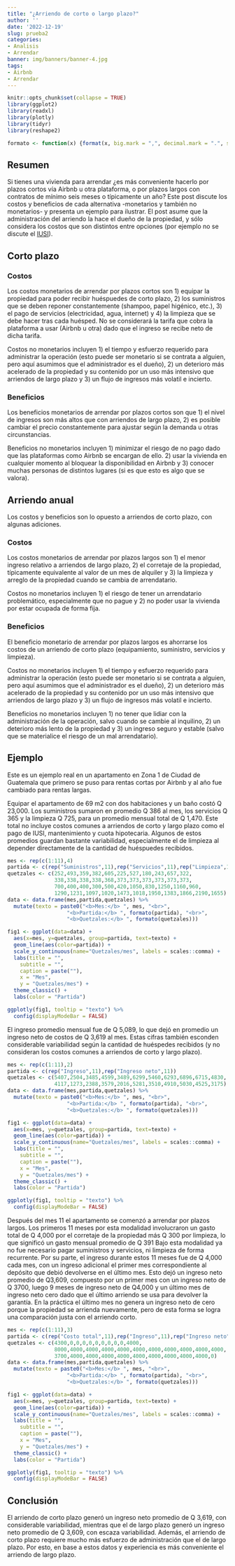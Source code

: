 ```yaml
---
title: "¿Arriendo de corto o largo plazo?"
author: ''
date: '2022-12-19'
slug: prueba2
categories:
- Analisis
- Arrendar
banner: img/banners/banner-4.jpg
tags:
- Airbnb
- Arrendar
---
```


```r
knitr::opts_chunk$set(collapse = TRUE)
library(ggplot2)
library(readxl)
library(plotly)
library(tidyr)
library(reshape2)
```

```r
formato <- function(x) {format(x, big.mark = ",", decimal.mark = ".", scientific = FALSE, nsmall = 0)}
```

<head>
  <link rel="stylesheet" href="applause-button.css" />
  <script src="applause-button.js"></script>
</head>

## Resumen

Si tienes una vivienda para arrendar ¿es más conveniente hacerlo por plazos cortos vía Airbnb u otra plataforma, o por plazos largos con contratos de mínimo seis meses o típicamente un año? Este post discute los costos y beneficios de cada alternativa -monetarios y también no monetarios- y presenta un ejemplo para ilustrar. El post asume que la administración del arriendo la hace el dueño de la propiedad, y sólo considera los costos que son distintos entre opciones (por ejemplo no se discute el [IUSI](http://localhost:4321/glosario/glosario/#iusi)).

## Corto plazo

### Costos

Los costos monetarios de arrendar por plazos cortos son 1) equipar la propiedad para poder recibir huéspuedes de corto plazo, 2) los suministros que se deben reponer constantemente (shampoo, papel higénico, etc.), 3) el pago de servicios (electricidad, agua, internet) y 4) la limpieza que se debe hacer tras cada huésped. No se considerará la tarifa que cobra la plataforma a usar (Airbnb u otra) dado que el ingreso se recibe neto de dicha tarifa.  

Costos no monetarios incluyen 1) el tiempo y esfuerzo requerido para administrar la operación (esto puede ser monetario si se contrata a alguien, pero aquí asumimos que el administrador es el dueño), 2) un deterioro más acelerado de la propiedad y su contenido por un uso más intensivo que arriendos de largo plazo y 3) un flujo de ingresos más volatil e incierto.

### Beneficios

Los beneficios monetarios de arrendar por plazos cortos son que 1) el nivel de ingresos son más altos que con arriendos de largo plazo, 2) es posible cambiar el precio constantemente para ajustar según la demanda u otras circunstancias.

Beneficios no monetarios incluyen 1) minimizar el riesgo de no pago dado que las plataformas como Airbnb se encargan de ello. 2) usar la vivienda en cualquier momento al bloquear la disponibilidad en Airbnb y 3) conocer muchas personas de distintos lugares (si es que esto es algo que se valora).

## Arriendo anual

Los costos y beneficios son lo opuesto a arriendos de corto plazo, con algunas adiciones.

### Costos

Los costos monetarios de arrendar por plazos largos son 1) el menor ingreso relativo a arriendos de largo plazo, 2) el corretaje de la propiedad, típicamente equivalente al valor de un mes de alquiler y 3) la limpieza y arreglo de la propiedad cuando se cambia de arrendatario.

Costos no monetarios incluyen 1) el riesgo de tener un arrendatario problemático, especialmente que no pague y 2) no poder usar la vivienda por estar ocupada de forma fija.

### Beneficios

El beneficio monetario de arrendar por plazos largos es ahorrarse los costos de un arriendo de corto plazo (equipamiento, suministro, servicios y limpieza).

Costos no monetarios incluyen 1) el tiempo y esfuerzo requerido para administrar la operación (esto puede ser monetario si se contrata a alguien, pero aquí asumimos que el administrador es el dueño), 2) un deterioro más acelerado de la propiedad y su contenido por un uso más intensivo que arriendos de largo plazo y 3) un flujo de ingresos más volatil e incierto.

Beneficios no monetarios incluyen 1) no tener que lidiar con la administración de la operación, salvo cuando se cambie al inquilino, 2) un deterioro más lento de la propiedad y 3) un ingreso seguro y estable (salvo que se materialice el riesgo de un mal arrendatario).

## Ejemplo

Este es un ejemplo real en un apartamento en Zona 1 de Ciudad de Guatemala que primero se puso para rentas cortas por Airbnb y al año fue cambiado para rentas largas. 

Equipar el apartamento de 69 m2 con dos habitaciones y un baño costó Q 23,000. Los suministros sumaron en promedio Q 386 al mes, los servicios Q 365 y la limpieza Q 725, para un promedio mensual total de Q 1,470. Este total no incluye costos comunes a arriendos de corto y largo plazo como el pago de IUSI, mantenimiento y cuota hipotecaria. Algunos de estos promedios guardan bastante variabilidad, especialmente el de limpieza al depender directamente de la cantidad de huéspuedes recibidos.

```r
mes <- rep(c(1:11),4)
partida <- c(rep("Suministros",11),rep("Servicios",11),rep("Limpieza",11),rep("Costo total",11))
quetzales <- c(252,493,359,382,605,225,527,180,243,657,322,
               338,338,338,338,368,373,373,373,373,373,373,
               700,400,400,300,500,420,1050,830,1250,1160,960,
               1290,1231,1097,1020,1473,1018,1950,1383,1866,2190,1655)
data <- data.frame(mes,partida,quetzales) %>% 
  mutate(texto = paste0("<b>Mes:</b> ", mes, "<br>",
                   "<b>Partida:</b> ", formato(partida), "<br>",
                   "<b>Quetzales:</b> ", formato(quetzales)))

fig1 <- ggplot(data=data) +
  aes(x=mes, y=quetzales, group=partida, text=texto) +
  geom_line(aes(color=partida)) +
  scale_y_continuous(name="Quetzales/mes", labels = scales::comma) +
  labs(title = "",
    subtitle = "",
    caption = paste(""),
    x = "Mes",
    y = "Quetzales/mes") +
  theme_classic() +
  labs(color = "Partida")

ggplotly(fig1, tooltip = "texto") %>% 
  config(displayModeBar = FALSE)

```

El ingreso promedio mensual fue de Q 5,089, lo que dejó en promedio un ingreso neto de costos de Q 3,619 al mes. Estas cifras también esconden considerable variabilidad según la cantidad de huéspedes recibidos (y no consideran los costos comunes a arriendos de corto y largo plazo).

```r
mes <- rep(c(1:11),2)
partida <- c(rep("Ingreso",11),rep("Ingreso neto",11))
quetzales <- c(5407,2504,3485,4599,3489,6299,5460,6293,6896,6715,4830,
               4117,1273,2388,3579,2016,5281,3510,4910,5030,4525,3175)
data <- data.frame(mes,partida,quetzales) %>% 
  mutate(texto = paste0("<b>Mes:</b> ", mes, "<br>",
                   "<b>Partida:</b> ", formato(partida), "<br>",
                   "<b>Quetzales:</b> ", formato(quetzales)))

fig1 <- ggplot(data=data) +
  aes(x=mes, y=quetzales, group=partida, text=texto) +
  geom_line(aes(color=partida)) +
  scale_y_continuous(name="Quetzales/mes", labels = scales::comma) +
  labs(title = "",
    subtitle = "",
    caption = paste(""),
    x = "Mes",
    y = "Quetzales/mes") +
  theme_classic() +
  labs(color = "Partida")

ggplotly(fig1, tooltip = "texto") %>% 
  config(displayModeBar = FALSE)

```

Después del mes 11 el apartamento se comenzó a arrendar por plazos largos. Los primeros 11 meses por esta modalidad involucraron un gasto total de Q 4,000 por el corretaje de la propiedad más Q 300 por limpieza, lo que significó un gasto mensual promedio de Q 391 Bajo esta modalidad ya no fue necesario pagar suministros y servicios, ni limpieza de forma recurrente. Por su parte, el ingreso durante estos 11 meses fue de Q 4,000 cada mes, con un ingreso adicional el primer mes correspondiente al depósito que debió devolverse en el último mes. Esto dejó un ingreso neto promedio de Q3,609, compuesto por un primer mes con un ingreso neto de Q 3700, luego 9 meses de ingreso neto de Q4,000 y un último mes de ingreso neto cero dado que el último arriendo se usa para devolver la garantía. En la práctica el último mes no genera un ingreso neto de cero porque la propiedad se arrienda nuevamente, pero de esta forma se logra una comparación justa con el arriendo corto.


```r
mes <- rep(c(1:11),3)
partida <- c(rep("Costo total",11),rep("Ingreso",11),rep("Ingreso neto",11))
quetzales <- c(4300,0,0,0,0,0,0,0,0,0,4000,
               8000,4000,4000,4000,4000,4000,4000,4000,4000,4000,4000,
               3700,4000,4000,4000,4000,4000,4000,4000,4000,4000,0)
data <- data.frame(mes,partida,quetzales) %>% 
  mutate(texto = paste0("<b>Mes:</b> ", mes, "<br>",
                   "<b>Partida:</b> ", formato(partida), "<br>",
                   "<b>Quetzales:</b> ", formato(quetzales)))

fig1 <- ggplot(data=data) +
  aes(x=mes, y=quetzales, group=partida, text=texto) +
  geom_line(aes(color=partida)) +
  scale_y_continuous(name="Quetzales/mes", labels = scales::comma) +
  labs(title = "",
    subtitle = "",
    caption = paste(""),
    x = "Mes",
    y = "Quetzales/mes") +
  theme_classic() +
  labs(color = "Partida")

ggplotly(fig1, tooltip = "texto") %>% 
  config(displayModeBar = FALSE)

```

## Conclusión

El arriendo de corto plazo generó un ingreso neto promedio de Q 3,619, con considerable variabilidad, mientras que el de largo plazo generó un ingreso neto promedio de Q 3,609, con escaza variabilidad. Además, el arriendo de corto plazo requiere mucho más esfuerzo de administración que el de largo plazo. Por esto, en base a estos datos y experiencia es más conveniente el arriendo de largo plazo.

<script src="https://utteranc.es/client.js"
        repo="benleiva/ladrillosyquetzales"
        issue-term="pathname"
        theme="github-light"
        crossorigin="anonymous"
        async>
</script>

